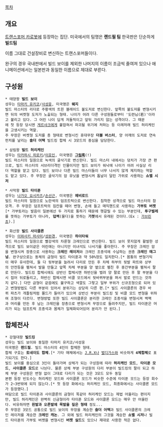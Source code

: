 [[목차]]
== 개요 ==
[[트랜스포머 카로봇]]에 등장하는 집단. 미국에서의 팀명은 '''랜드필 팀''' 한국판은 단순하게 '''빌드팀'''

이름 그대로 건설장비로 변신하는 트랜스포머들이다.

완구의 경우 국내판에서 빌드 보이를 제외한 나머지의 이름이 조금씩 줄여져 있으나 애니메이션에서는 일본판과 동일한 이름으로 제대로 부른다.

== 구성원 ==
 * 태양왕 '''빌드 보이'''
 성우는 [[타마키 유키코]]/[[사성웅]], 미국명은 '''웨지'''
 빌드 마스터의 리더로 주황색의 트윈 블레이드 불도저로 변신한다. 앞쪽의 불도저를 변형시키면 뒤의 버켓형 도저가 노출되는 형태. 나이가 어려 다른 구성원들로부터 '도련님(若)'이라고 불리고 있다. 그 어린 나이 답게 저돌적이고 앞뒤 가리지 않는 성격이다. 그 때문에 첫 등장 당시엔 [[게르샤크]]에게 붙잡혀서 파괴될 위기에 처하는 등 이래저래 빌드 허리케인을 고생시키는 역할.
 주 무장은 버켓형 도저를 총 형태로 변형시킨 휴대무장 '''더블 버스터''', 양 어깨의 도저로 연속펀치를 날리는 '''숄더 어택''' 빌드킹 합체 시 3모드의 중심을 담당한다.

 * 삼림왕 '''빌드 허리케인'''
 성우는 [[타카하시 히로키]]/[[이호인]], 미국명은 '''[[그림록]]'''(!)
 빌드 마스터의 일원으로 녹색의 굴삭기로 변신한다. 빌드 마스터 내에서는 덩치가 가장 큰 편으로, 빌드 마스터의 서브리더격인 인물이지만 빌드 보이가 워낙에 나이가 어려 사실상 리더 역할을 맡고 있다. 빌드 보이나 다른 빌드 마스터들이 너무 나서지 않게 제지하는 역할도 맡고 있다. 주 무장은 굴삭기의 암 유닛을 변형시켜 톱날이 달린 가위로 사용하는 '''쇼벨 시저'''

 * 사막왕 '''빌드 타이푼'''
 성우는 [[나가오 요시카즈]]/[[손선근]], 미국명은 '''헤비로드'''
 빌드 마스터의 일원으로 노란색의 덤프트럭으로 변신한다. 침착한 성격으로 빌드 마스터의 참모격. 주 무장은 덤프트럭의 짐칸을 떼어 변형, 손에 들고 매직핸드로 사용하는 '''가부토 버켓'''[* 가부토라는 발음이 일본에선 두 가지로 통하기 때문에 헷갈릴 수 있는 부분인데, '''투구벌레'''를 뜻하는 가부토가 아니라, '''덥썩'''(물다)을 뜻하는 '''가붓'''에서 유래된 것이다.(Ex : [[수전전대 쿄류저|가브린쵸]]).]

 * 화산왕 '''빌드 사이클론'''
 성우는 [[이와사키 마사미]]/[[성완경]], 미국명은 '''하이타워'''
 빌드 마스터의 일원으로 빨강색의 차륜형 크레인으로 변신한다. 빌드 보이 못지않게 활발한 성격으로 빌드 보이같은 어린애는 아니지만 이녀석도 나서기를 좋아한다. 주 무장은 크레인 암을 변형시켜 장총으로 사용하는 '''크레인 레이저'''와 크레인 조종석에 수납하는 권총 '''크레인 매그넘'''. 완구상으로는 동체의 금형이 빌드 타이푼과 약 50%정도 일치한다.[* 몸통의 변형기믹이 매우 유사한데, 둘 다 뒷부분을 늘려서 다리로 만든 후 차체 하부의 뒷발 파트와 상부의 안전등을 펼쳐서 발을 만들고 앞쪽 차체 부분을 양 옆으로 펼친 후 중간부분을 펼쳐서 팔로 만든다. 빌드킹 합체시에도 상반신 합체시엔 하반신을 벌려 양 팔로 만든 후 팔 부분을 다시 접어 뒤로돌리고, 하반신 합체시엔 비클 모드에서 뒷바퀴부분을 펴서 발로 만드는 것까지 같다.] 다만 금형이 같음에도 불구하고 색깔도 그렇고 일부 부위가 신규조형으로 되어 있고 변형방법도 다른 부분이 있어서 분위기는 상당히 다른 편.[* 빌드 사이클론의 경우 바퀴 파츠가 개틀링처럼 몰드가 들어가 있으며 상반신 부분이 빌드킹 및 비클 모드 변형을 위하여 조형이 다르다. 변형방법 또한 빌드 사이클론은 분리한 크레인 조종석을 변형시켜 백팩과 머리를 만든 후 남는 크레인을 장총으로 변형시켜 무장으로 들려주지만, 빌드 타이푼은 머리가 되는 덤프트럭 조종석과 몸체가 일체화되어있어 분리가 안 된다.] 
== 합체전사 ==
 * 강철대왕 '''빌드킹'''
 성우는 빌드 보이와 동일한 타마키 유키코/사성웅
 미국명은 '''랜드필'''. 빌드 마스터의 4인이 합체한 형태.
 합체 구호는 '''토네이도 합체'''.[* 기타 매체에서는 [[J.R.X]]나 [[벌디가스]]와 비슷하게 '''4체합체'''로 표기되기도 한다.]
 빌드 보이를 중심으로 3인이 돌아가며 상체가 되는 구성원에 따라 '''허리케인 모드''', '''타이푼 모드''', '''사이클론 모드'''로 나뉜다. 물론 상체 부분 구성원의 다리 부분이 빌드킹의 팔이 되고 하체 부분 구성원은 변형 없이 그대로 다리가 되는 것은 3모드 모두 동일 
 본편 등장 빈도수는 허리케인 모드와 사이클론 모드가 비슷한 수준에 타이푼 모드는 등장 회수가 2~3번밖에 되지 않는다.[* 첫 등장 화에서는 허리케인 모드, 최종화에서는 사이클론 모드가 등장했다.]
 여담으로 빌드 타이푼과 사이클론의 금형이 똑같아 허리케인 모드는 제법 어울리는 편이지만, 빌드 허리케인은 완벽히 신금형이라 타이푼 모드와 사이클론 모드는 매우 안 어울린다. 비유하자면 '''왼발과 오른발에 목발을 짚은 형태''' 정도...
 주 무장은 3모드 공통으로 빌드 보이의 무장을 계승한 '''숄더 어택'''과 빌드 사이클론의 크레인 레이저를 계승한 '''크레인 캐논'''. 그 외에 빌드 허리케인의 그것을 계승한 '''쇼벨 시저'''나 빌드 타이푼의 가부토 버켓을 변형시킨 '''버켓 실드'''도 있으나 제대로 사용한 적은 없다.

